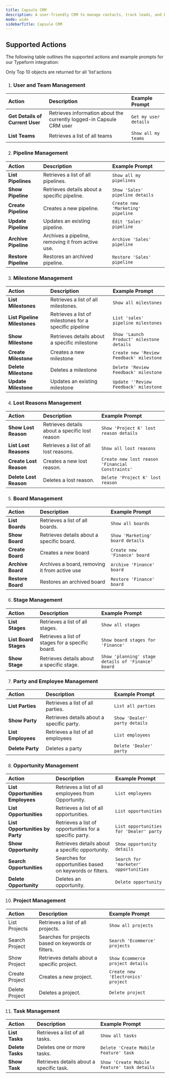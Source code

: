 ```yaml
---
title: Capsule CRM
description: A user-friendly CRM to manage contacts, track leads, and build stronger customer relationships
mode: wide
sidebarTitle: Capsule CRM
---
```


## Supported Actions

The following table outlines the supported actions and example prompts for our Typeform integration:

<Note>Only Top 10 objects are returned for all 'list'actions </Note>

1. ### User and Team Management

| Action                          | Description                                                          | Example Prompt        |
| :------------------------------ | :------------------------------------------------------------------- | :-------------------- |
| **Get Details of Current User** | Retrieves information about the currently logged-in Capsule CRM user | `Get my user details` |
| **List Teams**                  | Retrieves a list of all teams                                        | `Show all my teams`   |

2. ### Pipeline Management

| Action               | Description                                       | Example Prompt                    |
| :------------------- | :------------------------------------------------ | :-------------------------------- |
| **List Pipelines**   | Retrieves a list of all pipelines.                | `Show all my pipelines`           |
| **Show Pipeline**    | Retrieves details about a specific pipeline.      | `Show 'Sales' pipeline details`   |
| **Create Pipeline**  | Creates a new pipeline.                           | `Create new 'Marketing' pipeline` |
| **Update Pipeline**  | Updates an existing pipeline.                     | `Edit 'Sales' pipeline`           |
| **Archive Pipeline** | Archives a pipeline, removing it from active use. | `Archive 'Sales' pipeline`        |
| **Restore Pipeline** | Restores an archived pipeline.                    | `Restore 'Sales' pipeline`        |

3. ### Milestone Management

| Action                       | Description                                            | Example Prompt                            |
| :--------------------------- | :----------------------------------------------------- | :---------------------------------------- |
| **List Milestones**          | Retrieves a list of all milestones.                    | `Show all milestones`                     |
| **List Pipeline Milestones** | Retrieves a list of milestones for a specific pipeline | `List 'sales' pipeline milestones`        |
| **Show Milestone**           | Retrieves details about a specific milestone           | `Show 'Launch Product' milestone details` |
| **Create Milestone**         | Creates a new milestone                                | `Create new 'Review Feedback' milestone`  |
| **Delete Milestone**         | Deletes a milestone                                    | `Delete 'Review Feedback' milestone`      |
| **Update Milestone**         | Updates an existing milestone                          | `Update ''Review Feedback' milestone`     |

4. ### Lost Reasons Management

| Action                 | Description                                    | Example Prompt                                     |
| :--------------------- | :--------------------------------------------- | :------------------------------------------------- |
| **Show Lost Reason**   | Retrieves details about a specific lost reason | `Show 'Project K' lost reason details`             |
| **List Lost Reasons**  | Retrieves a list of all lost reasons.          | `Show all lost reasons`                            |
| **Create Lost Reason** | Creates a new lost reason.                     | `Create new lost reason 'Financial  Constraints' ` |
| **Delete Lost Reason** | Deletes a lost reason.                         | `Delete 'Project K' lost reason`                   |

5. ### Board Management

| Action            | Description                                   | Example Prompt                   |
| :---------------- | :-------------------------------------------- | :------------------------------- |
| **List Boards**   | Retrieves a list of all boards.               | `Show all boards`                |
| **Show Board**    | Retrieves details about a specific board.     | `Show 'Marketing' board details` |
| **Create Board**  | Creates a new board                           | `Create new 'Finance' board`     |
| **Archive Board** | Archives a board, removing it from active use | `Archive 'Finance' board`        |
| **Restore Board** | Restores an archived board                    | `Restore 'Finance' board`        |

6. ### Stage Management

| Action                | Description                                      | Example Prompt                                     |
| :-------------------- | :----------------------------------------------- | :------------------------------------------------- |
| **List Stages**       | Retrieves a list of all stages.                  | `Show all stages`                                  |
| **List Board Stages** | Retrieves a list of stages for a specific board. | `Show board stages for 'Finance'`                  |
| **Show Stage**        | Retrieves details about a specific stage.        | `Show 'planning' stage details of 'Finance' board` |

7. ### Party and Employee Management

| Action             | Description                               | Example Prompt                |
| :----------------- | :---------------------------------------- | :---------------------------- |
| **List Parties**   | Retrieves a list of all parties.          | `List all parties`            |
| **Show Party**     | Retrieves details about a specific party. | `Show 'Dealer' party details` |
| **List Employees** | Retrieves a list of all employees         | `List employees`              |
| **Delete Party**   | Deletes a party                           | `Delete 'Dealer' party`       |

8. ### Opportunity Management

| Action                           | Description                                              | Example Prompt                          |
| :------------------------------- | :------------------------------------------------------- | :-------------------------------------- |
| **List Opportunities Employees** | Retrieves a list of all employees from Opportunity.      | `List employees`                        |
| **List Opportunities**           | Retrieves a list of all opportunities.                   | `List opportunities`                    |
| **List Opportunities by Party**  | Retrieves a list of opportunities for a specific party.  | `List opportunities for 'Dealer' party` |
| **Show Opportunity**             | Retrieves details about a specific opportunity.          | `Show opportunity details`              |
| **Search Opportunities**         | Searches for opportunities based on keywords or filters. | `Search for 'marketer' opportunities`   |
| **Delete Opportunity**           | Deletes an opportunity.                                  | `Delete opportunity`                    |

10. ### Project Management

| Action         | Description                                         | Example Prompt                     |
| :------------- | :-------------------------------------------------- | :--------------------------------- |
| List Projects  | Retrieves a list of all projects.                   | `Show all projects`                |
| Search Project | Searches for projects based on keywords or filters. | `Search 'Ecommerce' projects`      |
| Show Project   | Retrieves details about a specific project.         | `Show Ecommerce project details`   |
| Create Project | Creates a new project.                              | `Create new 'Electronics' project` |
| Delete Project | Deletes a project.                                  | `Delete project`                   |

11. ### Task Management

| Action           | Description                              | Example Prompt                              |
| :--------------- | :--------------------------------------- | :------------------------------------------ |
| **List Tasks**   | Retrieves a list of all tasks.           | `Show all tasks`                            |
| **Delete Tasks** | Deletes one or more tasks.               | `Delete 'Create Mobile Feature' task`       |
| **Show Task**    | Retrieves details about a specific task. | `Show 'Create Mobile Feature' task details` |
